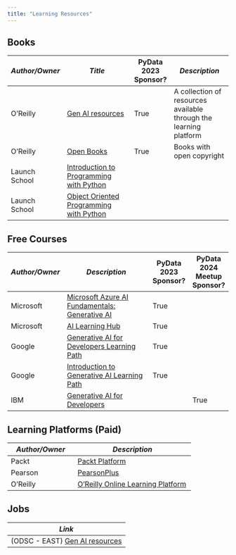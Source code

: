 ```yaml
---
title: "Learning Resources"
---
```

## Books
| **_Author/Owner_** 	| **_Title_**                                                                    	| PyData 2023 Sponsor? 	| **_Description_**                                                 	|
|--------------------	|--------------------------------------------------------------------------------	|----------------------	|-------------------------------------------------------------------	|
| O'Reilly           	| [Gen AI resources](https://www.oreilly.com/online-learning/generative-ai.html) 	| True                 	| A collection of resources available through the learning platform 	|
| O'Reilly           	| [Open Books](https://www.oreilly.com/openbook/)                                	| True                 	| Books with open copyright                                         	|
| Launch School      	| [Introduction to Programming with Python](https://launchschool.com/books/python)   |                 	|                             	|
| Launch School      	| [Object Oriented Programming with Python](https://launchschool.com/books/oo_python)   |                 	|                           	|

## Free Courses
| **_Author/Owner_** 	| **_Description_**                                                                                                              	| PyData 2023 Sponsor? 	| PyData 2024 Meetup Sponsor? 	|
|--------------------	|--------------------------------------------------------------------------------------------------------------------------------	|----------------------	|-----------------------------	|
| Microsoft          	| [Microsoft Azure AI Fundamentals: Generative AI](https://learn.microsoft.com/en-us/training/paths/introduction-generative-ai/) 	| True                 	|                             	|
| Microsoft          	| [AI Learning Hub](https://learn.microsoft.com/en-us/ai/)                                                                       	| True                 	|                             	|
| Google             	| [Generative AI for Developers Learning Path](https://www.cloudskillsboost.google/paths/183)                                    	| True                 	|                             	|
| Google             	| [Introduction to Generative AI Learning Path](https://www.cloudskillsboost.google/paths/118)                                   	| True                 	|                             	|
| IBM                	| [Generative AI for Developers](https://developer.ibm.com/generative-ai-for-developers?cm_sp=ibmdev--developer--GenAI)          	|                      	| True                        	|

## Learning Platforms (Paid)
| **_Author/Owner_** 	| **_Description_**           | 
|--------------------	|----------------------------------- |
| Packt       | [Packt Platform](https://www.packtpub.com/) 	| 
| Pearson    	| [PearsonPlus](https://www.pearson.com/en-us/pearsonplus.html) | 
| O'Reilly   	| [O'Reilly Online Learning Platform](https://www.oreilly.com/online-learning/) | 

## Jobs
| **_Link_**                                                           	|
|---------------------------------------------------------------------	|
| (ODSC - EAST) [Gen AI resources](https://jobs.opendatascience.com/) 	|

